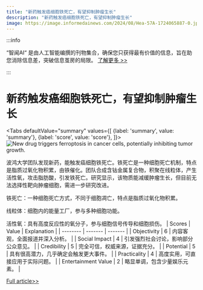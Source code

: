 ```yaml
---
title: "新药触发癌细胞铁死亡，有望抑制肿瘤生长"
description: "新药触发癌细胞铁死亡，有望抑制肿瘤生长"
image: https://image.informedainews.com/2024/08/Hea-57A-1724065887-0.jpg
---
```



:::info

“智闻AI“ 是由人工智能编撰的刊物集合，确保您只获得最有价值的信息，旨在助您消除信息差，突破信息茧房的局限。  [了解更多 >>](/)

:::

# 新药触发癌细胞铁死亡，有望抑制肿瘤生长


<Tabs
	defaultValue="summary"
	values={[
	{label: 'summary', value: 'summary'},
	{label: 'score', value: 'score'},
]}>
<TabItem value="summary">
<img
  src="https://image.informedainews.com/2024/08/Hea-57A-1724065887-0.jpg"
  alt="New drug triggers ferroptosis in cancer cells, potentially inhibiting tumor growth."
/>



波鸿大学团队发现新药，能触发癌细胞铁死亡。铁死亡是一种细胞死亡机制，特点是脂质过氧化物积累，由铁催化。团队合成含钴金属复合物，积聚在线粒体，产生活性氧，攻击脂肪酸，引发铁死亡。研究显示，该物质能减缓肿瘤生长，但目前无法选择性靶向肿瘤细胞，需进一步研究改进。

铁死亡：一种细胞死亡方式，不同于细胞凋亡，特点是脂质过氧化物积累。

线粒体：细胞内的能量工厂，参与多种细胞功能。

活性氧：具有高度反应性的氧分子，参与细胞信号传导和细胞损伤。
</TabItem>
<TabItem value="score">
	| Scores     | Value   | Explanation |
	| -------- | ------- | ------- |
	| Objectivity  | 6    | 内容客观，全面报道并深入分析。    |
	| Social Impact | 4     | 引发强烈社会讨论，影响部分公众意见。    |
	| Credibility    | 5    | 完全可信，权威来源，证据充分。    |
	| Potential    | 5    | 具有很高潜力，几乎确定会触发更大事件。    |
	| Practicality    | 4    | 高度实用，可直接应用于实际问题。    |
	| Entertainment Value    | 2    | 略显单调，包含少量娱乐元素。    |
</TabItem>
</Tabs>

[Full article>>](https://www.cnbeta.com.tw/articles/science/1442650.htm)

